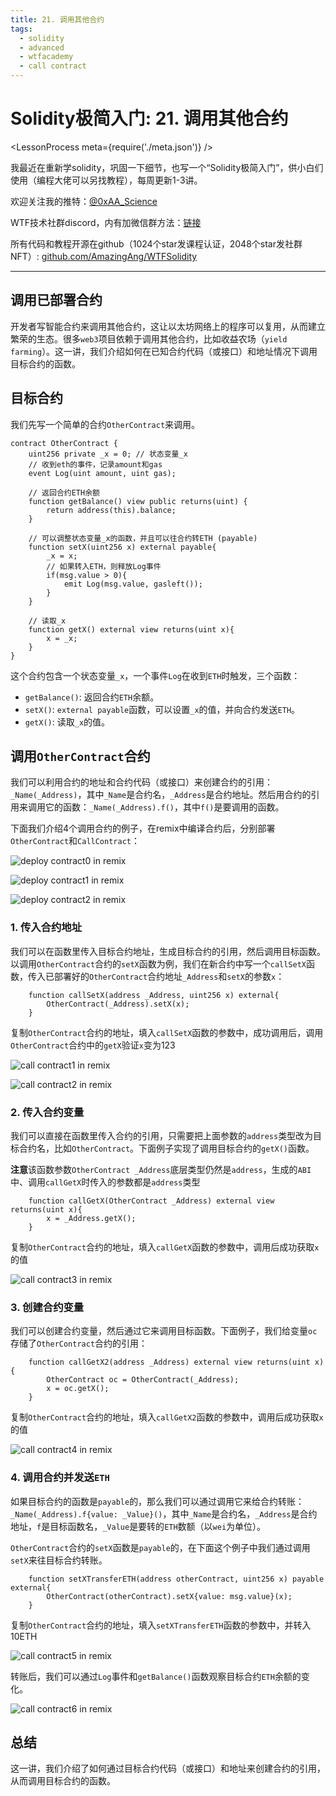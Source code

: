 ```yaml
---
title: 21. 调用其他合约
tags:
  - solidity
  - advanced
  - wtfacademy
  - call contract
---
```


# Solidity极简入门: 21. 调用其他合约
<LessonProcess meta={require('./meta.json')} />

我最近在重新学solidity，巩固一下细节，也写一个“Solidity极简入门”，供小白们使用（编程大佬可以另找教程），每周更新1-3讲。

欢迎关注我的推特：[@0xAA_Science](https://twitter.com/0xAA_Science)

WTF技术社群discord，内有加微信群方法：[链接](https://discord.gg/5akcruXrsk)

所有代码和教程开源在github（1024个star发课程认证，2048个star发社群NFT）: [github.com/AmazingAng/WTFSolidity](https://github.com/AmazingAng/WTFSolidity)

-----

## 调用已部署合约

开发者写智能合约来调用其他合约，这让以太坊网络上的程序可以复用，从而建立繁荣的生态。很多`web3`项目依赖于调用其他合约，比如收益农场（`yield farming`）。这一讲，我们介绍如何在已知合约代码（或接口）和地址情况下调用目标合约的函数。

## 目标合约
我们先写一个简单的合约`OtherContract`来调用。

```solidity
contract OtherContract {
    uint256 private _x = 0; // 状态变量_x
    // 收到eth的事件，记录amount和gas
    event Log(uint amount, uint gas);
    
    // 返回合约ETH余额
    function getBalance() view public returns(uint) {
        return address(this).balance;
    }

    // 可以调整状态变量_x的函数，并且可以往合约转ETH (payable)
    function setX(uint256 x) external payable{
        _x = x;
        // 如果转入ETH，则释放Log事件
        if(msg.value > 0){
            emit Log(msg.value, gasleft());
        }
    }

    // 读取_x
    function getX() external view returns(uint x){
        x = _x;
    }
}
```

这个合约包含一个状态变量`_x`，一个事件`Log`在收到`ETH`时触发，三个函数：
- `getBalance()`: 返回合约`ETH`余额。
- `setX()`: `external payable`函数，可以设置`_x`的值，并向合约发送`ETH`。
- `getX()`: 读取`_x`的值。

## 调用`OtherContract`合约
我们可以利用合约的地址和合约代码（或接口）来创建合约的引用：`_Name(_Address)`，其中`_Name`是合约名，`_Address`是合约地址。然后用合约的引用来调用它的函数：`_Name(_Address).f()`，其中`f()`是要调用的函数。

下面我们介绍4个调用合约的例子，在remix中编译合约后，分别部署`OtherContract`和`CallContract`：

![deploy contract0 in remix](./img/21-1.png)

![deploy contract1 in remix](./img/21-2.png)

![deploy contract2 in remix](./img/21-3.png)

### 1. 传入合约地址
我们可以在函数里传入目标合约地址，生成目标合约的引用，然后调用目标函数。以调用`OtherContract`合约的`setX`函数为例，我们在新合约中写一个`callSetX`函数，传入已部署好的`OtherContract`合约地址`_Address`和`setX`的参数`x`：

```solidity
    function callSetX(address _Address, uint256 x) external{
        OtherContract(_Address).setX(x);
    }
```

复制`OtherContract`合约的地址，填入`callSetX`函数的参数中，成功调用后，调用`OtherContract`合约中的`getX`验证`x`变为123

![call contract1 in remix](./img/21-4.png)

![call contract2 in remix](./img/21-5.png)

### 2. 传入合约变量
我们可以直接在函数里传入合约的引用，只需要把上面参数的`address`类型改为目标合约名，比如`OtherContract`。下面例子实现了调用目标合约的`getX()`函数。

**注意**该函数参数`OtherContract _Address`底层类型仍然是`address`，生成的`ABI`中、调用`callGetX`时传入的参数都是`address`类型

```solidity
    function callGetX(OtherContract _Address) external view returns(uint x){
        x = _Address.getX();
    }
```

复制`OtherContract`合约的地址，填入`callGetX`函数的参数中，调用后成功获取`x`的值

![call contract3 in remix](./img/21-6.png)

### 3. 创建合约变量
我们可以创建合约变量，然后通过它来调用目标函数。下面例子，我们给变量`oc`存储了`OtherContract`合约的引用：
```solidity
    function callGetX2(address _Address) external view returns(uint x){
        OtherContract oc = OtherContract(_Address);
        x = oc.getX();
    }
```

复制`OtherContract`合约的地址，填入`callGetX2`函数的参数中，调用后成功获取`x`的值

![call contract4 in remix](./img/21-7.png)

### 4. 调用合约并发送`ETH`
如果目标合约的函数是`payable`的，那么我们可以通过调用它来给合约转账：`_Name(_Address).f{value: _Value}()`，其中`_Name`是合约名，`_Address`是合约地址，`f`是目标函数名，`_Value`是要转的`ETH`数额（以`wei`为单位）。

`OtherContract`合约的`setX`函数是`payable`的，在下面这个例子中我们通过调用`setX`来往目标合约转账。
```solidity
    function setXTransferETH(address otherContract, uint256 x) payable external{
        OtherContract(otherContract).setX{value: msg.value}(x);
    }
```

复制`OtherContract`合约的地址，填入`setXTransferETH`函数的参数中，并转入10ETH

![call contract5 in remix](./img/21-8.png)

转账后，我们可以通过`Log`事件和`getBalance()`函数观察目标合约`ETH`余额的变化。

![call contract6 in remix](./img/21-9.png)

## 总结
这一讲，我们介绍了如何通过目标合约代码（或接口）和地址来创建合约的引用，从而调用目标合约的函数。
